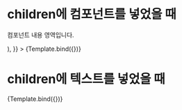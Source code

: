 

<Meta
  title="공통/컴포넌트/팝업버튼"
  component={팝업버튼}
/>


# children에 컴포넌트를 넣었을 때

<Canvas>
  <Story
    name="컴포넌트"
    args={{
      버튼텍스트: '팝업버튼',
      헤더텍스트: '헤더 영역입니다.',
      children: (<p>컴포넌트 내용 영역입니다.</p>),
    }}
  >
    {Template.bind({})}
  </Story>
</Canvas>

# children에 텍스트를 넣었을 때

<Canvas>
  <Story
    name="텍스트"
    args={{
      버튼텍스트: '팝업버튼',
      헤더텍스트: '헤더 영역입니다.',
      children: '텍스트 내용 영역입니다.',
    }}
  >
    {Template.bind({})}
  </Story>
</Canvas>
